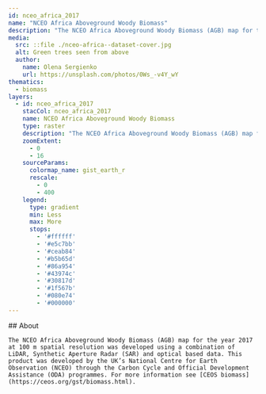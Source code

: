 ```yaml
---
id: nceo_africa_2017
name: "NCEO Africa Aboveground Woody Biomass"
description: "The NCEO Africa Aboveground Woody Biomass (AGB) map for the year 2017 at 100 m spatial resolution was developed using a combination of LiDAR, Synthetic Aperture Radar (SAR) and optical based data. This product was developed by the UK’s National Centre for Earth Observation (NCEO) through the Carbon Cycle and Official Development Assistance (ODA) programmes."
media:
  src: ::file ./nceo-africa--dataset-cover.jpg
  alt: Green trees seen from above
  author:
    name: Olena Sergienko
    url: https://unsplash.com/photos/0Ws_-v4Y_wY
thematics:
  - biomass
layers:
  - id: nceo_africa_2017
    stacCol: nceo_africa_2017
    name: NCEO Africa Aboveground Woody Biomass
    type: raster
    description: "The NCEO Africa Aboveground Woody Biomass (AGB) map for the year 2017 at 100 m spatial resolution was developed using a combination of LiDAR, Synthetic Aperture Radar (SAR) and optical based data. This product was developed by the UK’s National Centre for Earth Observation (NCEO) through the Carbon Cycle and Official Development Assistance (ODA) programmes."
    zoomExtent:
      - 0
      - 16
    sourceParams:
      colormap_name: gist_earth_r
      rescale:
        - 0
        - 400
    legend:
      type: gradient
      min: Less
      max: More
      stops:
        - '#ffffff'
        - '#e5c7bb'
        - '#ceab84'
        - '#b5b65d'
        - '#86a954'
        - '#43974c'
        - '#30817d'
        - '#1f567b'
        - '#080e74'
        - '#000000'
---
```


<Block>
  <Prose>
    ## About

    The NCEO Africa Aboveground Woody Biomass (AGB) map for the year 2017 at 100 m spatial resolution was developed using a combination of LiDAR, Synthetic Aperture Radar (SAR) and optical based data. This product was developed by the UK’s National Centre for Earth Observation (NCEO) through the Carbon Cycle and Official Development Assistance (ODA) programmes. For more information see [CEOS biomass](https://ceos.org/gst/biomass.html).
  </Prose>
</Block>

